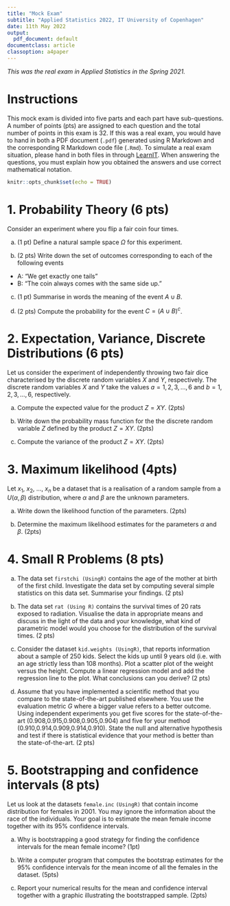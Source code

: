 ---
title: "Mock Exam"
subtitle: "Applied Statistics 2022, IT University of Copenhagen"
date: 11th May 2022
output:
  pdf_document: default
documentclass: article
classoption: a4paper
---

*This was the real exam in Applied Statistics in the Spring 2021.*

# Instructions

This mock exam is divided into five parts and each part have sub-questions. A number of points (pts) are assigned to each question and the total number of points in this exam is 32. If this was a real exam, you would have to hand in both a PDF document (`.pdf`) generated using R Markdown and the corresponding R Markdown code file (`.Rmd`). To simulate a real exam situation, please hand in both files in through [LearnIT](https://learnit.itu.dk/). When answering the questions, you must explain how you obtained the answers and use correct mathematical notation.

```{r setup, include=FALSE}
knitr::opts_chunk$set(echo = TRUE)
```


# 1. Probability Theory (6 pts)

Consider an experiment where you flip a fair coin four times. 

(a) (1 pt) Define a natural sample space $\Omega$ for this experiment. 

(b) (2 pts) Write down the set of outcomes corresponding to each of the following events

  - A: "We get exactly one tails"
  - B: "The coin always comes with the same side up."
  
(c) (1 pt) Summarise in words the meaning of the event $A \cup B$.

(d) (2 pts) Compute the probability for the event $C=(A \cup B)^c$.

# 2. Expectation, Variance, Discrete Distributions (6 pts)

Let us consider the experiment of independently throwing two fair dice characterised by the discrete random variables $X$ and $Y$, respectively. The discrete random variables $X$ and $Y$ take the values $a=1,2,3,\ldots,6$ and $b=1,2,3,\ldots,6$, respectively.

(a) Compute the expected value for the product $Z=XY$. (2pts)

(b) Write down the probability mass function for the the discrete random variable $Z$ defined by the product $Z=XY$. (2pts)

(c) Compute the variance of the product $Z=XY$. (2pts)

# 3. Maximum likelihood (4pts)

Let $x_1$, $x_2$, $\ldots$, $x_n$ be a dataset that is a realisation of a random sample from a $U(\alpha,\beta)$ distribution, where $\alpha$ and $\beta$ are the unknown parameters. 

(a) Write down the likelihood function of the parameters. (2pts)

(b) Determine the maximum likelihood estimates for the parameters $\alpha$ and $\beta$. (2pts)

# 4. Small R Problems (8 pts)

(a) The data set `firstchi (UsingR)` contains the age of the mother at birth of the first child. Investigate the data set by computing several simple statistics on this data set. Summarise your findings.  (2 pts)

(b) The data set `rat (Using R)` contains the survival times of 20 rats exposed to radiation. Visualise the data in appropriate means and discuss in the light of the data and your knowledge, what kind of parametric model would you choose for the distribution of the survival times. (2 pts)

(c) Consider the dataset `kid.weights (UsingR)`, that reports information about a sample of 250 kids. Select the kids up until 9 years old (i.e. with an age strictly less than 108 months). Plot a scatter plot of the weight versus the height. Compute a linear regression model and add the regression line to the plot. What conclusions can you derive? (2 pts)

(d) Assume that you have implemented a scientific method that you compare to the state-of-the-art published elsewhere. You use the evaluation metric $G$ where a bigger value refers to a better outcome. Using independent experiments you get five scores for the state-of-the-art (0.908,0.915,0.908,0.905,0.904) and five for your method (0.910,0.914,0.909,0.914,0.910). State the null and alternative hypothesis and test if there is statistical evidence that your method is better than the state-of-the-art. (2 pts)

# 5. Bootstrapping and confidence intervals (8 pts)

Let us look at the datasets `female.inc` `(UsingR)` that contain income distribution for females in 2001. You may ignore the information about the race of the individuals. Your goal is to estimate the mean female income together with its 95% confidence intervals. 

(a) Why is bootstrapping a good strategy for finding the confidence intervals for the mean female income? (1pt)

(b) Write a computer program that computes the bootstrap estimates for the 95% confidence intervals for the mean income of all the females in the dataset. (5pts)

(c) Report your numerical results for the mean and confidence interval together with a graphic illustrating the bootstrapped sample. (2pts)
